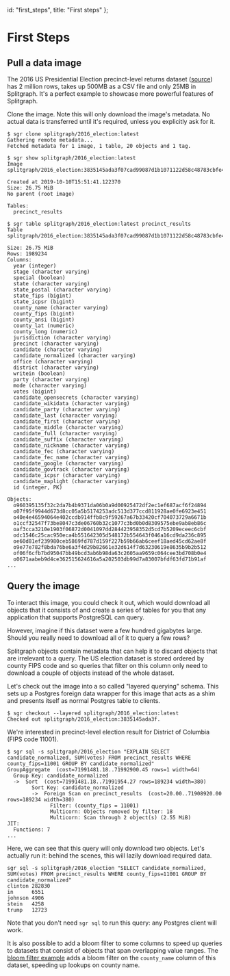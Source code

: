   id: "first_steps",
  title: "First steps"
};

# First Steps

## Pull a data image

The 2016 US Presidential Election precinct-level returns dataset ([source](https://dataverse.harvard.edu/dataset.xhtml?persistentId=doi:10.7910/DVN/LYWX3D)) has 2 million rows, takes up 500MB as a CSV file and only 25MB in Splitgraph. It's a perfect example to showcase more powerful features of Splitgraph.

Clone the image. Note this will only download the image's metadata. No actual data is transferred until it's required, unless you explicitly ask for it.

```
$ sgr clone splitgraph/2016_election:latest
Gathering remote metadata...
Fetched metadata for 1 image, 1 table, 20 objects and 1 tag.

$ sgr show splitgraph/2016_election:latest
Image splitgraph/2016_election:3835145ada3f07cad99087d1b1071122d58c48783cbfe4694c101d35651fba90

Created at 2019-10-10T15:51:41.122370
Size: 26.75 MiB
No parent (root image)

Tables:
  precinct_results

$ sgr table splitgraph/2016_election:latest precinct_results
Table splitgraph/2016_election:3835145ada3f07cad99087d1b1071122d58c48783cbfe4694c101d35651fba90/precinct_results

Size: 26.75 MiB
Rows: 1989234
Columns:
  year (integer)
  stage (character varying)
  special (boolean)
  state (character varying)
  state_postal (character varying)
  state_fips (bigint)
  state_icpsr (bigint)
  county_name (character varying)
  county_fips (bigint)
  county_ansi (bigint)
  county_lat (numeric)
  county_long (numeric)
  jurisdiction (character varying)
  precinct (character varying)
  candidate (character varying)
  candidate_normalized (character varying)
  office (character varying)
  district (character varying)
  writein (boolean)
  party (character varying)
  mode (character varying)
  votes (bigint)
  candidate_opensecrets (character varying)
  candidate_wikidata (character varying)
  candidate_party (character varying)
  candidate_last (character varying)
  candidate_first (character varying)
  candidate_middle (character varying)
  candidate_full (character varying)
  candidate_suffix (character varying)
  candidate_nickname (character varying)
  candidate_fec (character varying)
  candidate_fec_name (character varying)
  candidate_google (character varying)
  candidate_govtrack (character varying)
  candidate_icpsr (character varying)
  candidate_maplight (character varying)
  id (integer, PK)

Objects:
  o960395135f32c2da7b4b9371da06b0a9d00925472df2ec1ef687acf6f24894
  o07f95f9944d673d8cc05a5b5174253adc513d377ccd811928ae0fe6923e451
  o40e4e46594064e402ccdb914ffb8c9f59267a67b33420cf704073729a6671b
  o1ccf32547f73be8047c3de06760b32c1077c3bd0b0d8309575ebe9ab8eb86c
  oaf3cca3210e1903f06872d0041097dd284423958352d5cd7b5209eceec6cbf
  odc1546c25cac950eca4b551642305d548172b554643f046a16cd9da236c895
  oe60d81ef239980ceb5869fd787d159f227b59b66ab6ceef18aed45cd62ae8f
  o9e77e782f8bda76be6a3f4d29b82661e32d614f7d63230619e8635b9b2b512
  of06f6cfb7bd95047bb49bcd3ab6b98da63c2605aa9659c064cee3bd708b0e4
  o0671aabeb9d4ce362515624616a5a202503db99d7a83007bfdf63fd71b91af
...
```

## Query the image

To interact this image, you could check it out, which would download all objects that it consists
of and create a series of tables for you that any application that supports PostgreSQL
can query.

However, imagine if this dataset were a few hundred gigabytes large. Should you really need to
download all of it to query a few rows?

Splitgraph objects contain metadata that can help it to discard objects that are irrelevant to a
query. The US election dataset is stored ordered by county FIPS code and so queries that filter
on this column only need to download a couple of objects instead of the whole dataset.

Let's check out the image into a so called "layered querying" schema. This sets up a Postgres
foreign data wrapper for this image that acts as a shim and presents itself as normal Postgres
table to clients.

```
$ sgr checkout --layered splitgraph/2016_election:latest
Checked out splitgraph/2016_election:3835145ada3f.
```

We're interested in precinct-level election result for District of Columbia (FIPS code 11001).

```
$ sgr sql -s splitgraph/2016_election "EXPLAIN SELECT candidate_normalized, SUM(votes) FROM precinct_results WHERE county_fips=11001 GROUP BY candidate_normalized"
GroupAggregate  (cost=71991481.18..71992900.45 rows=1 width=64)
  Group Key: candidate_normalized
  ->  Sort  (cost=71991481.18..71991954.27 rows=189234 width=380)
        Sort Key: candidate_normalized
        ->  Foreign Scan on precinct_results  (cost=20.00..71908920.00 rows=189234 width=380)
              Filter: (county_fips = 11001)
              Multicorn: Objects removed by filter: 18
              Multicorn: Scan through 2 object(s) (2.55 MiB)
JIT:
  Functions: 7
...
```

Here, we can see that this query will only download two objects. Let's actually run it: behind
the scenes, this will lazily download required data.

```
sgr sql -s splitgraph/2016_election "SELECT candidate_normalized, SUM(votes) FROM precinct_results WHERE county_fips=11001 GROUP BY candidate_normalized"
clinton 282830
in      6551
johnson 4906
stein   4258
trump   12723
```

Note that you don't need `sgr sql` to run this query: any Postgres client will work.

It is also possible to add a bloom filter to some columns to speed up queries to datasets that
consist of objects that span overlapping value ranges. The [bloom filter example](https://github.com/splitgraph/splitgraph/tree/master/examples/bloom-filter) adds a bloom filter on the `county_name`
column of this dataset, speeding up lookups on county name.
